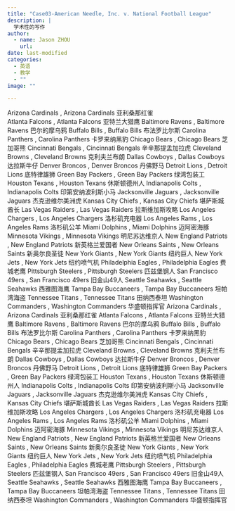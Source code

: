 ```yaml
---
title: "Case03-American Needle, Inc. v. National Football League"
description: |
  学术性的写作
author:
  - name: Jason ZHOU
    url: 
date: last-modified
categories:
  - 英语
  - 教学
  - ""
image: ""

---
```



Arizona Cardinals , Arizona Cardinals 亚利桑那红雀	
Atlanta Falcons , Atlanta Falcons 亚特兰大猎鹰
Baltimore Ravens , Baltimore Ravens 巴尔的摩乌鸦
Buffalo Bills , Buffalo Bills 布法罗比尔斯
Carolina Panthers , Carolina Panthers 卡罗来纳黑豹
Chicago Bears , Chicago Bears 芝加哥熊	  Cincinnati Bengals , Cincinnati Bengals 辛辛那提孟加拉虎	  Cleveland Browns , Cleveland Browns 克利夫兰布朗	  Dallas Cowboys , Dallas Cowboys 达拉斯牛仔	  Denver Broncos , Denver Broncos 丹佛野马	  Detroit Lions , Detroit Lions 底特律雄狮	  Green Bay Packers , Green Bay Packers 绿湾包装工	  Houston Texans , Houston Texans 休斯顿德州人	  Indianapolis Colts , Indianapolis Colts 印第安纳波利斯小马	  Jacksonville Jaguars , Jacksonville Jaguars 杰克逊维尔美洲虎	  Kansas City Chiefs , Kansas City Chiefs 堪萨斯城酋长	  Las Vegas Raiders , Las Vegas Raiders 拉斯维加斯攻略	  Los Angeles Chargers , Los Angeles Chargers 洛杉矶充电器	  Los Angeles Rams , Los Angeles Rams 洛杉矶公羊	  Miami Dolphins , Miami Dolphins 迈阿密海豚	  Minnesota Vikings , Minnesota Vikings 明尼苏达维京人	  New England Patriots , New England Patriots 新英格兰爱国者	  New Orleans Saints , New Orleans Saints 新奥尔良圣徒	  New York Giants , New York Giants 纽约巨人	  New York Jets , New York Jets 纽约喷气机	  Philadelphia Eagles , Philadelphia Eagles 费城老鹰	  Pittsburgh Steelers , Pittsburgh Steelers 匹兹堡钢人	  San Francisco 49ers , San Francisco 49ers 旧金山49人	  Seattle Seahawks , Seattle Seahawks 西雅图海鹰	  Tampa Bay Buccaneers , Tampa Bay Buccaneers 坦帕湾海盗	  Tennessee Titans , Tennessee Titans 田纳西泰坦	  Washington Commanders , Washington Commanders 华盛顿指挥官	  Arizona Cardinals , Arizona Cardinals 亚利桑那红雀	  Atlanta Falcons , Atlanta Falcons 亚特兰大猎鹰	  Baltimore Ravens , Baltimore Ravens 巴尔的摩乌鸦	  Buffalo Bills , Buffalo Bills 布法罗比尔斯	  Carolina Panthers , Carolina Panthers 卡罗来纳黑豹	  Chicago Bears , Chicago Bears 芝加哥熊	  Cincinnati Bengals , Cincinnati Bengals 辛辛那提孟加拉虎	  Cleveland Browns , Cleveland Browns 克利夫兰布朗	  Dallas Cowboys , Dallas Cowboys 达拉斯牛仔	  Denver Broncos , Denver Broncos 丹佛野马	  Detroit Lions , Detroit Lions 底特律雄狮	  Green Bay Packers , Green Bay Packers 绿湾包装工	  Houston Texans , Houston Texans 休斯顿德州人	  Indianapolis Colts , Indianapolis Colts 印第安纳波利斯小马	  Jacksonville Jaguars , Jacksonville Jaguars 杰克逊维尔美洲虎	  Kansas City Chiefs , Kansas City Chiefs 堪萨斯城酋长	  Las Vegas Raiders , Las Vegas Raiders 拉斯维加斯攻略	  Los Angeles Chargers , Los Angeles Chargers 洛杉矶充电器	  Los Angeles Rams , Los Angeles Rams 洛杉矶公羊	  Miami Dolphins , Miami Dolphins 迈阿密海豚	  Minnesota Vikings , Minnesota Vikings 明尼苏达维京人	  New England Patriots , New England Patriots 新英格兰爱国者	  New Orleans Saints , New Orleans Saints 新奥尔良圣徒	  New York Giants , New York Giants 纽约巨人	  New York Jets , New York Jets 纽约喷气机	  Philadelphia Eagles , Philadelphia Eagles 费城老鹰	  Pittsburgh Steelers , Pittsburgh Steelers 匹兹堡钢人	  San Francisco 49ers , San Francisco 49ers 旧金山49人	  Seattle Seahawks , Seattle Seahawks 西雅图海鹰	  Tampa Bay Buccaneers , Tampa Bay Buccaneers 坦帕湾海盗	  Tennessee Titans , Tennessee Titans 田纳西泰坦	  Washington Commanders , Washington Commanders 华盛顿指挥官	  